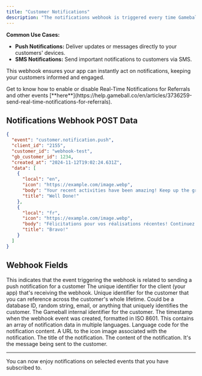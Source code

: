 ```yaml
---
title: "Customer Notifications"
description: "The notifications webhook is triggered every time Gameball generates a notification for a customer. As soon as the notification is created, its details and content are sent through the webhook to your app."
---
```


**Common Use Cases:**

* **Push Notifications:** Deliver updates or messages directly to your customers' devices.
* **SMS Notifications:** Send important notifications to customers via SMS.

This webhook ensures your app can instantly act on notifications, keeping your customers informed and engaged.

<Tip>
Get to know how to enable or disable Real-Time Notifications for Referrals and other events [**here**](https://help.gameball.co/en/articles/3736259-send-real-time-notifications-for-referrals).
</Tip>

## Notifications Webhook POST Data

```json
{
  "event": "customer.notification.push",
  "client_id": "2155",
  "customer_id": "webhook-test",
  "gb_customer_id": 1234,
  "created_at": "2024-11-12T19:02:24.631Z",
  "data": [
    {
      "local": "en",
      "icon": "https://example.com/image.webp",
      "body": "Your recent activities have been amazing! Keep up the great work and enjoy your rewards!",
      "title": "Well Done!"
    },
    {
      "local": "fr",
      "icon": "https://example.com/image.webp",
      "body": "Félicitations pour vos réalisations récentes! Continuez comme ça et profitez de vos récompenses!",
      "title": "Bravo!"
    }
  ]
}
```

## Webhook Fields

<ResponseField name="event" type="string" required>
This indicates that the event triggering the webhook is related to sending a push notification for a customer
</ResponseField>

<ResponseField name="client_id" type="string" required>
The unique identifier for the client (your app) that's receiving the webhook.
</ResponseField>

<ResponseField name="customer_id" type="string" required>
Unique identifier for the customer that you can reference across the customer's whole lifetime. Could be a database ID, random string, email, or anything that uniquely identifies the customer.
</ResponseField>

<ResponseField name="gb_customer_id" type="number" required>
The Gameball internal identifier for the customer.
</ResponseField>

<ResponseField name="created_at" type="string" required>
The timestamp when the webhook event was created, formatted in ISO 8601.
</ResponseField>

<ResponseField name="data" type="array" required>
This contains an array of notification data in multiple languages.

<Expandable title="Notification Object">

<ResponseField name="local" type="string">
Language code for the notification content.
</ResponseField>

<ResponseField name="icon" type="string">
A URL to the icon image associated with the notification.
</ResponseField>

<ResponseField name="title" type="string">
The title of the notification.
</ResponseField>

<ResponseField name="body" type="string">
The content of the notification. It's the message being sent to the customer.
</ResponseField>

</Expandable>

</ResponseField>

---

You can now enjoy notifications on selected events that you have subscribed to.


